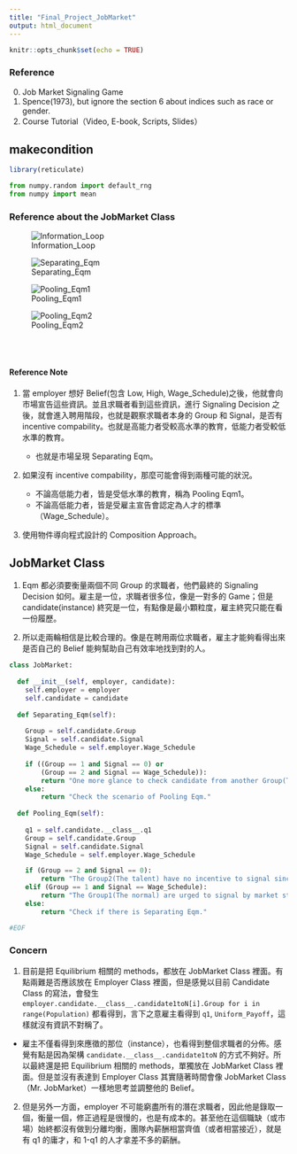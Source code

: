 ```yaml
---
title: "Final_Project_JobMarket"
output: html_document
---
```


```r
knitr::opts_chunk$set(echo = TRUE)
```

### Reference

0. Job Market Signaling Game
1. Spence(1973), but ignore the section 6 about indices such as race or gender.
2. Course Tutorial（Video, E-book, Scripts, Slides）

## makecondition

```r
library(reticulate)
```

```python
from numpy.random import default_rng
from numpy import mean
```

### Reference about the JobMarket Class

![Information_Loop](./Figures/Figure1.png)

![Separating_Eqm](./Figures/Separating_Eqm.png)

![Pooling_Eqm1](./Figures/Pooling_Eqm1.png)

![Pooling_Eqm2](./Figures/Pooling_Eqm2.png)




<br>
<br>

#### Reference Note

1. 當 employer 想好 Belief(包含 Low, High, Wage_Schedule)之後，他就會向市場宣告這些資訊。並且求職者看到這些資訊，進行 Signaling Decision 之後，就會進入聘用階段，也就是觀察求職者本身的 Group 和 Signal，是否有 incentive compability。也就是高能力者受較高水準的教育，低能力者受較低水準的教育。

   - 也就是市場呈現 Separating Eqm。

2. 如果沒有  incentive compability，那麼可能會得到兩種可能的狀況。

   - 不論高低能力者，皆是受低水準的教育，稱為 Pooling Eqm1。
   - 不論高低能力者，皆是受雇主宣告會認定為人才的標準（Wage_Schedule）。
   
3. 使用物件導向程式設計的 Composition Approach。

## JobMarket Class

1. Eqm 都必須要衡量兩個不同 Group 的求職者，他們最終的 Signaling Decision 如何。雇主是一位，求職者很多位，像是一對多的 Game；但是 candidate(instance) 終究是一位，有點像是最小顆粒度，雇主終究只能在看一份履歷。

2. 所以走兩輪相信是比較合理的。像是在聘用兩位求職者，雇主才能夠看得出來是否自己的 Belief 能夠幫助自己有效率地找到對的人。

```python
class JobMarket:
  
  def __init__(self, employer, candidate):
    self.employer = employer
    self.candidate = candidate
  
  def Separating_Eqm(self):
    
    Group = self.candidate.Group
    Signal = self.candidate.Signal
    Wage_Schedule = self.employer.Wage_Schedule
    
    if ((Group == 1 and Signal == 0) or
        (Group == 2 and Signal == Wage_Schedule)):
        return "One more glance to check candidate from another Group(Type), therefore, the Separating Eqm will be more convincing."
    else:
        return "Check the scenario of Pooling Eqm."
      
  def Pooling_Eqm(self):
    
    q1 = self.candidate.__class__.q1
    Group = self.candidate.Group
    Signal = self.candidate.Signal
    Wage_Schedule = self.employer.Wage_Schedule

    if (Group == 2 and Signal == 0):
        return "The Group2(The talent) have no incentive to signal since q1*2 < Wage_Schedule: " + str(q1) + " * 2" + " < " + str(Wage_Schedule)
    elif (Group == 1 and Signal == Wage_Schedule):
        return "The Group1(The normal) are urged to signal by market structure since Wage_Schedule < 1-q1: " + str(Wage_Schedule) + " < " + "1-" + str(q1)
    else: 
        return "Check if there is Separating Eqm."

#EOF
```

### Concern

1. 目前是把 Equilibrium 相關的 methods，都放在 JobMarket Class 裡面。有點兩難是否應該放在 Employer Class 裡面，但是感覺以目前 Candidate Class 的寫法，會發生 `employer.candidate.__class__.candidate1toN[i].Group for i in range(Population)` 都看得到，言下之意雇主看得到 `q1`, `Uniform_Payoff`，這樣就沒有資訊不對稱了。

  - 雇主不僅看得到來應徵的那位（instance），也看得到整個求職者的分佈。感覺有點是因為架構 `candidate.__class__.candidate1toN` 的方式不夠好。所以最終還是把 Equilibrium 相關的 methods，單獨放在 JobMarket Class 裡面。但是並沒有表達到 Employer Class 其實隨著時間會像 JobMarket Class（Mr. JobMarket）一樣地思考並調整他的 Belief。

2. 但是另外一方面，employer 不可能窮盡所有的潛在求職者，因此他是錄取一個，衡量一個，修正過程是很慢的，也是有成本的。甚至他在這個職缺（或市場）始終都沒有做到分離均衡，團隊內薪酬相當齊值（或者相當接近），就是有 q1 的庸才，和 1-q1 的人才拿差不多的薪酬。
